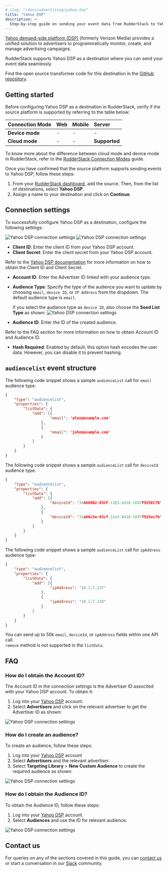 ```yaml
---
# slug: "/docs/advertising/yahoo-dsp"
title: "Yahoo DSP"
description: >-
  Step-by-step guide on sending your event data from RudderStack to Yahoo DSP.
---
```


[Yahoo demand-side platform (DSP)](https://www.adtech.yahooinc.com/advertising/solutions/dsp) (formerly Verizon Media) provides a unified solution to advertisers to programmatically monitor, create, and manage advertising campaigns.

RudderStack supports Yahoo DSP as a destination where you can send your event data seamlessly.

<div class="successBlock">
Find the open source transformer code for this destination in the <a href="https://github.com/rudderlabs/rudder-transformer/tree/master/v0/destinations/yahoo_dsp">GitHub repository</a>.
</div>

## Getting started

Before configuring Yahoo DSP as a destination in RudderStack, verify if the source platform is supported by referring to the table below:

| **Connection Mode** | **Web**       | **Mobile**    | **Server**    |
| :------------------ | :------------ | :------------ | :------------ |
| **Device mode**     |  -            | -             | -             |
| **Cloud mode**      |  -            | -             |  **Supported** |

<div class="infoBlock">

To know more about the difference between cloud mode and device mode in RudderStack, refer to the <a href="https://rudderstack.com/docs/rudderstack-cloud/rudderstack-connection-modes/">RudderStack Connection Modes</a> guide.
</div>

Once you have confirmed that the source platform supports sending events to Yahoo DSP, follow these steps:

1. From your [RudderStack dashboard](https://app.rudderstack.com/), add the source. Then, from the list of destinations, select **Yahoo DSP**.
2. Assign a name to your destination and click on **Continue**.

## Connection settings

To successfully configure Yahoo DSP as a destination, configure the following settings:

<img src="../../assets/event-stream-destinations/yahoo-dsp-connection-settings.png" alt="Yahoo DSP connection settings"/>

<img src="../../assets/event-stream-destinations/yahoo-dsp-connection-settings-2.png" alt="Yahoo DSP connection settings"/>


- **Client ID**: Enter the client ID from your Yahoo DSP account.
- **Client Secret**: Enter the client secret from your Yahoo DSP account.

<div class="infoBlock">
Refer to the <a href="https://developer.yahooinc.com/dsp/api/docs/authentication/vmdn-auth-overview.html#get-your-id">Yahoo DSP documentation</a> for more information on how to obtain the Client ID and Client Secret.
</div>

- **Account ID**: Enter the Advertiser ID linked with your audience type.
- **Audience Type**: Specify the type of the audience you want to update by choosing `email`, `device ID`, or `IP Address` from the dropdown. The default audience type is `email`.

  If you select the audience type as `device ID`, also choose the **Seed List Type** as shown:
  <img src="../../assets/event-stream-destinations/yahoo-dsp-connection-settings-3.png" alt="Yahoo DSP connection settings"/>

- **Audience ID**: Enter the ID of the created audience.

<div class="infoBlock">
Refer to the <Link to="#faq">FAQ</Link> section for more information on how to obtain Account ID and Audience ID.
</div>

- **Hash Required**: Enabled by default, this option hash encodes the user data. However, you can disable it to prevent hashing.

## `audiencelist` event structure

The following code snippet shows a sample `audienceList` call for `email` audience type:

```json
{
    "type": "audiencelist",
    "properties": {
        "listData": {
            "add": [{
                    "email": 'alex@example.com'
                },
                {
                    "email": 'john@example.com'
                }
            ]
        }
    }
}
```

The following code snippet shows a sample `audienceList` call for `deviceId` audience type:

```json
{
    "type": "audiencelist",
    "properties": {
        "listData": {
            "add": [{
                    "deviceId": '34A668B2-03CF-11E5-8418-1697F925EC7B'
                },
                {
                    "deviceId": '34a66c5e-03cf-11e5-8418-1697f925ec7b'
                }
            ]
        }
    }
}
```

The following code snippet shows a sample `audienceList` call for `ipAddress` audience type:

```json
{
    "type": "audiencelist",
    "properties": {
        "listData": {
            "add": [{
                    "ipAddress": '10.1.7.237'
                },
                {
                    "ipAddress": '10.1.7.238'
                }
            ]
        }
    }
}
```

<div class="infoBlock">
You can send up to 50k <code class="inline-code">email</code>, <code class="inline-code">deviceId</code>, or <code class="inline-code">ipAddress</code> fields within one API call.
</div>

<div class="warningBlock">
<code class="inline-code">remove</code> method is not supported in the <code class="inline-code">listData</code>.
</div>

## FAQ

### How do I obtain the Account ID?

The Account ID in the connection settings is the Advertiser ID associted with your Yahoo DSP account. To obtain it:

1. Log into your [Yahoo DSP](https://id.b2b.yahooinc.com/identity/XUI/#login/&realm=%2Fdsp&goto=https%3A%2F%2Fid.b2b.yahooinc.com%2Fidentity%2Foauth2%2Fauthorize%3Frealm%3D%252Fdsp%26nonce%3Dm2uitpzW4R1xm6GezTdVpNRD%26state%3DZ5D6wc5CvqnlYm0pZsv4f8t5%26response_type%3Dcode%26scope%3Dopenid%2520profile%2520email%26client_id%3Db743c250-2149-4c47-aed1-31a477359099%26redirect_uri%3Dhttps%253A%252F%252Fdeveloper.yahooinc.com%252Foidc%252Fredirect) account.
2. Select **Advertisers** and click on the relevant advertiser to get the Advertiser ID as shown:

<img src="../../assets/event-stream-destinations/yahoo-dsp.png" alt="Yahoo DSP connection settings"/>

### How do I create an audience?

To create an audience, follow these steps:

1. Log into your [Yahoo DSP](https://id.b2b.yahooinc.com/identity/XUI/#login/&realm=%2Fdsp&goto=https%3A%2F%2Fid.b2b.yahooinc.com%2Fidentity%2Foauth2%2Fauthorize%3Frealm%3D%252Fdsp%26nonce%3Dm2uitpzW4R1xm6GezTdVpNRD%26state%3DZ5D6wc5CvqnlYm0pZsv4f8t5%26response_type%3Dcode%26scope%3Dopenid%2520profile%2520email%26client_id%3Db743c250-2149-4c47-aed1-31a477359099%26redirect_uri%3Dhttps%253A%252F%252Fdeveloper.yahooinc.com%252Foidc%252Fredirect) account
2. Select **Advertisers** and the relevant advertiser.
3. Select **Targeting Library** > **New Custom Audience** to create the required audience as shown:

<img src="../../assets/event-stream-destinations/yahoo-dsp-3.png" alt="Yahoo DSP connection settings"/>

### How do I obtain the Audience ID?

To obtain the Audience ID, follow these steps:

1. Log into your [Yahoo DSP](https://id.b2b.yahooinc.com/identity/XUI/#login/&realm=%2Fdsp&goto=https%3A%2F%2Fid.b2b.yahooinc.com%2Fidentity%2Foauth2%2Fauthorize%3Frealm%3D%252Fdsp%26nonce%3Dm2uitpzW4R1xm6GezTdVpNRD%26state%3DZ5D6wc5CvqnlYm0pZsv4f8t5%26response_type%3Dcode%26scope%3Dopenid%2520profile%2520email%26client_id%3Db743c250-2149-4c47-aed1-31a477359099%26redirect_uri%3Dhttps%253A%252F%252Fdeveloper.yahooinc.com%252Foidc%252Fredirect) account.
2. Select **Audiences** and use the ID for relevant audience.

<img src="../../assets/event-stream-destinations/yahoo-dsp-2.png" alt="Yahoo DSP connection settings"/>

## Contact us

For queries on any of the sections covered in this guide, you can [contact us](mailto:%20docs@rudderstack.com) or start a conversation in our [Slack](https://rudderstack.com/join-rudderstack-slack-community) community.
